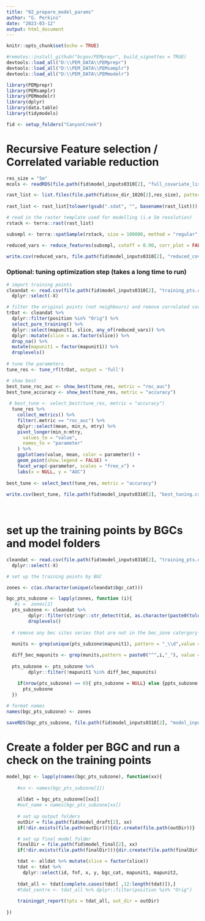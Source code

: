 ```yaml
---
title: "02_prepare_model_params"
author: "G. Perkins"
date: "2023-03-12"
output: html_document
---
```


```r
knitr::opts_chunk$set(echo = TRUE)
```


```r
#remotes::install_github("bcgov/PEMprepr", build_vignettes = TRUE)
devtools::load_all("D:\\PEM_DATA\\PEMprepr")
devtools::load_all("D:\\PEM_DATA\\PEMsamplr")
devtools::load_all("D:\\PEM_DATA\\PEMmodelr")

library(PEMprepr)
library(PEMsamplr)
library(PEMmodelr)
library(dplyr)
library(data.table)
library(tidymodels)

fid <- setup_folders("CanyonCreek")

```

# Recursive Feature selection / Correlated variable reduction


```r
res_size = "5m"
mcols <- readRDS(file.path(fid$model_inputs0310[2], "full_covariate_list.rds"))

rast_list <- list.files(file.path(fid$cov_dir_1020[2],res_size), pattern = ".sdat$", full.names = T, recursive = T)
   
rast_list <- rast_list[tolower(gsub(".sdat", "", basename(rast_list))) %in% tolower(mcols)]

# read in the raster template used for modelling (i.e 5m resolution)
rstack <- terra::rast(rast_list)

subsmpl <- terra::spatSample(rstack, size = 100000, method = "regular", xy = FALSE, na.rm = TRUE) # sample raster

reduced_vars <- reduce_features(subsmpl, cutoff = 0.90, corr_plot = FALSE)

write.csv(reduced_vars, file.path(fid$model_inputs0310[2], "reduced_covariate_list.csv"),row.names = FALSE)

```


### Optional:  tuning optimization step (takes a long time to run)

```r

# import training points
cleandat <- read.csv(file.path(fid$model_inputs0310[2], "training_pts.csv")) %>%
  dplyr::select(-X)

# filter the original points (not neighbours) and remove correlated covars
trDat <- cleandat %>%
  dplyr::filter(position %in% "Orig") %>%
  select_pure_training() %>%
  dplyr::select(mapunit1, slice, any_of(reduced_vars)) %>%
  dplyr::mutate(slice = as.factor(slice)) %>%  
  drop_na() %>% 
  mutate(mapunit1 = factor(mapunit1)) %>%  
  droplevels()
   
# tune the parameters
tune_res <- tune_rf(trDat, output = 'full')

# show best 
best_tune_roc_auc <- show_best(tune_res, metric = "roc_auc")
best_tune_accuracy <- show_best(tune_res, metric = "accuracy")
  
 # best_tune <- select_best(tune_res, metric = "accuracy")
  tune_res %>%
    collect_metrics() %>%
    filter(.metric == "roc_auc") %>%
    dplyr::select(mean, min_n, mtry) %>%
    pivot_longer(min_n:mtry,
      values_to = "value",
      names_to = "parameter"
    ) %>%
    ggplot(aes(value, mean, color = parameter)) +
    geom_point(show.legend = FALSE) +
    facet_wrap(~parameter, scales = "free_x") +
    labs(x = NULL, y = "AUC")
  
best_tune <- select_best(tune_res, metric = "accuracy")
 
write.csv(best_tune, file.path(fid$model_inputs0310[2], "best_tuning.csv"))
 
 
```

# set up the training points by BGCs and model folders

```r

cleandat <- read.csv(file.path(fid$model_inputs0310[2], "training_pts.csv")) %>%
  dplyr::select(-X)

# set up the training points by BGC

zones <- c(as.character(unique(cleandat$bgc_cat)))

bgc_pts_subzone <- lapply(zones, function (i){ 
   #i =  zones[2]  
  pts_subzone <- cleandat %>%
        dplyr::filter(stringr::str_detect(tid, as.character(paste0(tolower(i), "_")))) %>% 
        droplevels()
  
  # remove any bec sites series that are not in the bec_zone catergory 
  
  munits <- grep(unique(pts_subzone$mapunit1), pattern = "_\\d",value = TRUE, invert = FALSE)

  diff_bec_mapunits <- grep(munits,pattern = paste0("^",i,"_"), value = TRUE , invert =TRUE) 
  
  pts_subzone <- pts_subzone %>%
        dplyr::filter(!mapunit1 %in% diff_bec_mapunits)

    if(nrow(pts_subzone) == 0){ pts_subzone = NULL} else {ppts_subzone = pts_subzone }
      pts_subzone
  })
  
# format names
names(bgc_pts_subzone) <- zones

saveRDS(bgc_pts_subzone, file.path(fid$model_inputs0310[2], "model_input_pts.rds"))

```

# Create a folder per BGC and run a check on the training points 

```r

model_bgc <- lapply(names(bgc_pts_subzone), function(xx){
   
    #xx <- names(bgc_pts_subzone[1])
  
    alldat = bgc_pts_subzone[[xx]]
    #out_name = names(bgc_pts_subzone[xx])
  
    # set up output folders
    outDir = file.path(fid$model_draft[2], xx)
    if(!dir.exists(file.path(outDir))){dir.create(file.path(outDir))} 

    # set up final model folder
    finalDir = file.path(fid$model_final[2], xx)
    if(!dir.exists(file.path(finalDir))){dir.create(file.path(finalDir))} 

    tdat <- alldat %>% mutate(slice = factor(slice))
    tdat <- tdat %>% 
      dplyr::select(id, fnf, x, y, bgc_cat, mapunit1, mapunit2,                               position, transect_id, tid, slice, everything())
   
    tdat_all <- tdat[complete.cases(tdat[ ,12:length(tdat)]),]
    #tdat_centre <- tdat_all %>% dplyr::filter(position %in% "Orig")
   
    trainingpt_report(tpts = tdat_all, out_dir = outDir)
  
})

```


